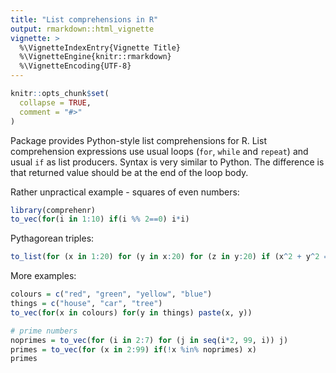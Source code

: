```yaml
---
title: "List comprehensions in R"
output: rmarkdown::html_vignette
vignette: >
  %\VignetteIndexEntry{Vignette Title}
  %\VignetteEngine{knitr::rmarkdown}
  %\VignetteEncoding{UTF-8}
---
```


```r
knitr::opts_chunk$set(
  collapse = TRUE,
  comment = "#>"
)
```

Package provides Python-style list comprehensions for R. List comprehension
expressions use usual loops (`for`, `while` and `repeat`) and usual `if` as
list producers. Syntax is very similar to Python. The difference is that
returned value should be at the end of the loop body.

Rather unpractical example - squares of even numbers:
```r
library(comprehenr)
to_vec(for(i in 1:10) if(i %% 2==0) i*i)
```
Pythagorean triples:
```r
to_list(for (x in 1:20) for (y in x:20) for (z in y:20) if (x^2 + y^2 == z^2) c(x, y, z))
```
More examples:
```r
colours = c("red", "green", "yellow", "blue")
things = c("house", "car", "tree")
to_vec(for(x in colours) for(y in things) paste(x, y))

# prime numbers
noprimes = to_vec(for (i in 2:7) for (j in seq(i*2, 99, i)) j)
primes = to_vec(for (x in 2:99) if(!x %in% noprimes) x)
primes
```
